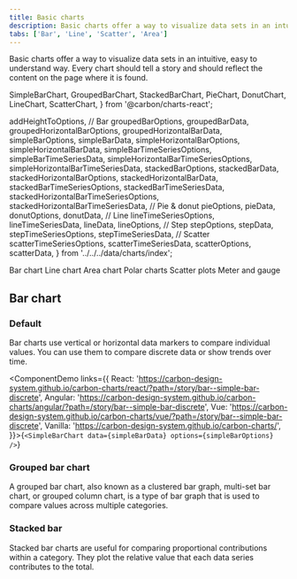```yaml
---
title: Basic charts
description: Basic charts offer a way to visualize data sets in an intuitive, easy to understand way
tabs: ['Bar', 'Line', 'Scatter', 'Area']
---
```


<PageDescription>

Basic charts offer a way to visualize data sets in an intuitive, easy to understand way. Every chart should tell a story and should reflect the content on the page where it is found.

</PageDescription>



  SimpleBarChart,
  GroupedBarChart,
  StackedBarChart,
  PieChart,
  DonutChart,
  LineChart,
  ScatterChart,
} from '@carbon/charts-react';

  addHeightToOptions,
  // Bar
  groupedBarOptions,
  groupedBarData,
  groupedHorizontalBarOptions,
  groupedHorizontalBarData,
  simpleBarOptions,
  simpleBarData,
  simpleHorizontalBarOptions,
  simpleHorizontalBarData,
  simpleBarTimeSeriesOptions,
  simpleBarTimeSeriesData,
  simpleHorizontalBarTimeSeriesOptions,
  simpleHorizontalBarTimeSeriesData,
  stackedBarOptions,
  stackedBarData,
  stackedHorizontalBarOptions,
  stackedHorizontalBarData,
  stackedBarTimeSeriesOptions,
  stackedBarTimeSeriesData,
  stackedHorizontalBarTimeSeriesOptions,
  stackedHorizontalBarTimeSeriesData,
  // Pie & donut
  pieOptions,
  pieData,
  donutOptions,
  donutData,
  // Line
  lineTimeSeriesOptions,
  lineTimeSeriesData,
  lineData,
  lineOptions,
  // Step
  stepOptions,
  stepData,
  stepTimeSeriesOptions,
  stepTimeSeriesData,
  // Scatter
  scatterTimeSeriesOptions,
  scatterTimeSeriesData,
  scatterOptions,
  scatterData,
} from '../../../data/charts/index';

<AnchorLinks>

<AnchorLink>Bar chart</AnchorLink>
<AnchorLink>Line chart</AnchorLink>
<AnchorLink>Area chart</AnchorLink>
<AnchorLink>Polar charts</AnchorLink>
<AnchorLink>Scatter plots</AnchorLink>
<AnchorLink>Meter and gauge</AnchorLink>

</AnchorLinks>

## Bar chart

### Default

Bar charts use vertical or horizontal data markers to compare individual values. You can use them to compare discrete data or show trends over time.

<ComponentDemo
  links={{
    React:
      'https://carbon-design-system.github.io/carbon-charts/react/?path=/story/bar--simple-bar-discrete',
    Angular:
      'https://carbon-design-system.github.io/carbon-charts/angular/?path=/story/bar--simple-bar-discrete',
    Vue:
      'https://carbon-design-system.github.io/carbon-charts/vue/?path=/story/bar--simple-bar-discrete',
    Vanilla: 'https://carbon-design-system.github.io/carbon-charts/',
  }}>{`
<SimpleBarChart
  data={simpleBarData}
  options={simpleBarOptions}
/>
`}</ComponentDemo>

<SimpleBarChart
  data={simpleBarTimeSeriesData}
  options={addHeightToOptions(simpleBarTimeSeriesOptions)}
/>

### Grouped bar chart

A grouped bar chart, also known as a clustered bar graph, multi-set bar chart, or grouped column chart, is a type of bar graph that is used to compare values across multiple categories.

<GroupedBarChart
  data={groupedBarData}
  options={addHeightToOptions(groupedBarOptions)}
/>

### Stacked bar

Stacked bar charts are useful for comparing proportional contributions within a category. They plot the relative value that each data series contributes to the total.

<StackedBarChart
  data={stackedBarData}
  options={addHeightToOptions(stackedBarOptions)}
/>

<StackedBarChart
  data={stackedBarTimeSeriesData}
  options={addHeightToOptions(stackedBarTimeSeriesOptions)}
/>
